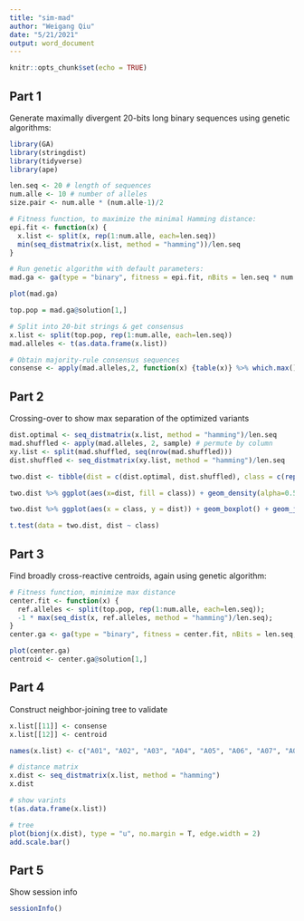 ---
title: "sim-mad"
author: "Weigang Qiu"
date: "5/21/2021"
output: word_document
---

```{r setup, include=FALSE}
knitr::opts_chunk$set(echo = TRUE)
```

## Part 1

Generate maximally divergent 20-bits long binary sequences using genetic algorithms:

```{r}
library(GA)
library(stringdist)
library(tidyverse)
library(ape)

len.seq <- 20 # length of sequences
num.alle <- 10 # number of alleles
size.pair <- num.alle * (num.alle-1)/2

# Fitness function, to maximize the minimal Hamming distance:
epi.fit <- function(x) { 
  x.list <- split(x, rep(1:num.alle, each=len.seq))
  min(seq_distmatrix(x.list, method = "hamming"))/len.seq
}

# Run genetic algorithm with default parameters:
mad.ga <- ga(type = "binary", fitness = epi.fit, nBits = len.seq * num.alle, popSize = 200)

plot(mad.ga)

top.pop = mad.ga@solution[1,]

# Split into 20-bit strings & get consensus
x.list <- split(top.pop, rep(1:num.alle, each=len.seq))
mad.alleles <- t(as.data.frame(x.list))

# Obtain majority-rule consensus sequences
consense <- apply(mad.alleles,2, function(x) {table(x)} %>% which.max()-1)

```

## Part 2
Crossing-over to show max separation of the optimized variants
```{r}

dist.optimal <- seq_distmatrix(x.list, method = "hamming")/len.seq
mad.shuffled <- apply(mad.alleles, 2, sample) # permute by column
xy.list <- split(mad.shuffled, seq(nrow(mad.shuffled)))
dist.shuffled <- seq_distmatrix(xy.list, method = "hamming")/len.seq

two.dist <- tibble(dist = c(dist.optimal, dist.shuffled), class = c(rep("mad", size.pair), rep("permuted",size.pair)))

two.dist %>% ggplot(aes(x=dist, fill = class)) + geom_density(alpha=0.5) + theme_bw() 

two.dist %>% ggplot(aes(x = class, y = dist)) + geom_boxplot() + geom_jitter(shape=1) + theme_bw() 

t.test(data = two.dist, dist ~ class)

```

## Part 3

Find broadly cross-reactive centroids, again using genetic algorithm:

```{r}

# Fitness function, minimize max distance
center.fit <- function(x) {
  ref.alleles <- split(top.pop, rep(1:num.alle, each=len.seq));
  -1 * max(seq_dist(x, ref.alleles, method = "hamming")/len.seq);
}
center.ga <- ga(type = "binary", fitness = center.fit, nBits = len.seq, popSize = 100, maxiter = 200);

plot(center.ga)
centroid <- center.ga@solution[1,]

```

## Part 4

Construct neighbor-joining tree to validate

```{r}
x.list[[11]] <- consense
x.list[[12]] <- centroid

names(x.list) <- c("A01", "A02", "A03", "A04", "A05", "A06", "A07", "A08", "A09", "A10", "Consense", "Centroid")

# distance matrix
x.dist <- seq_distmatrix(x.list, method = "hamming")
x.dist

# show varints
t(as.data.frame(x.list))

# tree
plot(bionj(x.dist), type = "u", no.margin = T, edge.width = 2)
add.scale.bar()

```

## Part 5

Show session info

```{r}
sessionInfo()
```